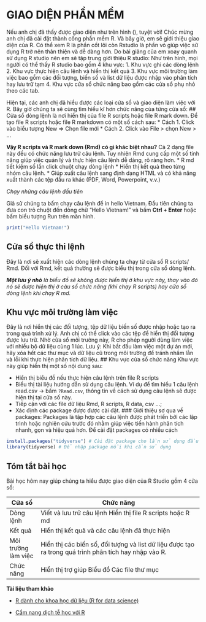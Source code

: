 # GIAO DIỆN PHẦN MỀM

Nếu anh chị đã thấy được giao diện như trên hình (), tuyệt vời! Chúc mừng anh chị đã cài đặt thành công phần mềm R. Và bây giờ, em sẽ giới thiệu giao diện của R. Có thể xem R là phần cốt lõi còn Rstudio là phần vỏ giúp việc sử dụng R trở nên thân thiện và dễ dàng hơn. Do bài giảng của em xoay quanh sử dụng R studio nên em sẽ tập trung giới thiệu R studio: Như trên hình, mọi người có thể thấy R studio bao gồm 4 khu vực: 1. Khu vực ghi các dòng lệnh 2. Khu vực thực hiện câu lệnh và hiển thị kết quả 3. Khu vực môi trường làm việc bao gồm các đối tượng, biến số và list dữ liệu được nhập vào phân tích hay lưu trữ tạm 4. Khu vực cửa sổ chức năng bao gồm các cửa sổ phụ nhỏ theo các tab.

Hiện tại, các anh chị đã hiểu được các loại cửa sổ và giao diện làm việc với R. Bây giờ chúng ta sẽ cùng tìm hiểu kĩ hơn chức năng của từng cửa sổ: \## Cửa sổ dòng lệnh là nơi hiển thị của file R scripts hoặc file R mark down. Để tạo file R scripts hoặc file R markdown có một số cách sau: \* Cách 1. Click vào biểu tượng New =\> Chọn file mới \* Cách 2. Click vào File \> chọn New \> ...

**Vậy R scripts và R mark down (Rmd) có gì khác biệt nhau?** Cả 2 dạng file này đều có chức năng lưu trữ câu lệnh. Tuy nhiên Rmd cung cấp một số tính năng giúp việc quản lý và thực hiện câu lệnh dễ dàng, rõ ràng hơn. \* R md tiết kiệm số lần click chuột chạy dòng lệnh \* Hiển thị kết quả theo từng nhóm câu lệnh. \* Giúp xuất câu lệnh sang định dạng HTML và có khả năng xuất thành các tệp đầu ra khác (PDF, Word, Powerpoint, v.v.)

*Chạy những câu lệnh đầu tiên*

Giả sử chúng ta bấm chạy câu lệnh để in hello Vietnam. Đầu tiên chúng ta đưa con trỏ chuột đến dòng chữ "Hello Vietnam!" và bấm **Ctrl + Enter** hoặc bấm biểu tượng Run trên màn hình.

```{r first run command}
print("Hello Vietnam!")
```

## Cửa sổ thực thi lệnh

Đây là nơi sẽ xuất hiện các dòng lệnh chúng ta chạy từ cửa sổ R scripts/ Rmd. Đối với Rmd, kết quả thường sẽ được biểu thị trong cửa sổ dòng lệnh.

***Một lưu ý nhỏ** là biểu đồ sẽ không được hiển thị ở khu vực này, thay vào đó nó sẽ được hiện thị ở cảu sổ chức năng (khi chạy R scripts) hay cửa sổ dòng lệnh khi chạy R md.*

## Khu vực môi trường làm việc

Đây là nơi hiển thị các đối tượng, tệp dữ liệu biến số được nhập hoặc tạo ra trong quá trình xử lý. Anh chị có thể click vào các tệp để hiển thị đối tượng được lưu trữ. Nhờ cửa sổ môi trường này, R cho phép người dùng làm việc với nhiều bộ dữ liệu cùng 1 lúc. Lưu ý: Khi bắt đầu làm việc một dự án mới, hãy xóa hết các thư mục và dữ liệu cũ trong môi trường để tránh nhầm lẫn và lỗi khi thực hiện phân tích dữ liệu. \## Khu vực cửa sổ chức năng Khu vực này giúp hiển thị một số nội dung sau:

-   Hiển thị biểu đồ nếu thực hiện câu lệnh trên file R scripts
-   Biểu thị tài liệu hướng dẫn sử dụng câu lệnh. Ví dụ để tìm hiểu 1 câu lệnh read.csv -\> bấm `?Read.csv`, thông tin về cách sử dụng câu lệnh sẽ được hiện thị tại cửa số này.
-   Tiếp cận với các file dữ liệu Rmd, R scripts, R data, csv ...;
-   Xác định các package được được cài đặt. \### Giới thiệu sơ qua về packages: Packages là tập hợp các câu lệnh được phát triển bởi các lập trình hoặc nghiên cứu trước đó nhằm giúp việc tiến hành phân tích nhanh, gọn và hiệu quả hơn. Để cài đặt packages có nhiều cách

```{r intall, eval=FALSE}
install.packages("tidyverse") # Cài đặt package cho lần sử dụng đầu tiên
library(tidyverse) # Để nhập package mỗi khi cần sử dụng
```

## Tóm tắt bài học

Bài học hôm nay giúp chúng ta hiểu được giao diện của R Studio gồm 4 cửa sổ:

| Cửa sổ              | Chức năng                                                                                             |
|---------------------|-------------------------------------------------------------------------------------------------------|
| Dòng lệnh           | Viết và lưu trữ câu lệnh Hiển thị file R scripts hoặc R md                                            |
| Kết quả             | Hiển thị kết quả và các câu lệnh đã thực hiện                                                         |
| Môi trường làm việc | Hiển thị các biến số, đối tượng và list dữ liệu được tạo ra trong quá trình phân tích hay nhập vào R. |
| Chức năng           | Hiển thị trợ giúp Biểu đồ Các file thư mục                                                            |

**Tài liệu tham khảo**

-   [R dành cho khoa học dữ liệu (R for data science)](#https://r4ds.had.co.nz/)

-   [Cẩm nang dịch tễ học với R](#https://epirhandbook.com/vn/basics.html)
